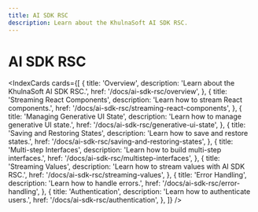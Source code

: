 ```yaml
---
title: AI SDK RSC
description: Learn about the KhulnaSoft AI SDK RSC.
---
```


# AI SDK RSC

<IndexCards
  cards={[
    {
      title: 'Overview',
      description: 'Learn about the KhulnaSoft AI SDK RSC.',
      href: '/docs/ai-sdk-rsc/overview',
    },
    {
      title: 'Streaming React Components',
      description: 'Learn how to stream React components.',
      href: '/docs/ai-sdk-rsc/streaming-react-components',
    },
    {
      title: 'Managing Generative UI State',
      description: 'Learn how to manage generative UI state.',
      href: '/docs/ai-sdk-rsc/generative-ui-state',
    },
    {
      title: 'Saving and Restoring States',
      description: 'Learn how to save and restore states.',
      href: '/docs/ai-sdk-rsc/saving-and-restoring-states',
    },
    {
      title: 'Multi-step Interfaces',
      description: 'Learn how to build multi-step interfaces.',
      href: '/docs/ai-sdk-rsc/multistep-interfaces',
    },
    {
      title: 'Streaming Values',
      description: 'Learn how to stream values with AI SDK RSC.',
      href: '/docs/ai-sdk-rsc/streaming-values',
    },
    {
      title: 'Error Handling',
      description: 'Learn how to handle errors.',
      href: '/docs/ai-sdk-rsc/error-handling',
    },
    {
      title: 'Authentication',
      description: 'Learn how to authenticate users.',
      href: '/docs/ai-sdk-rsc/authentication',
    },
  ]}
/>
